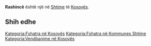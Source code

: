 {{Fshat në 
 | Emri                = Rashincë
 | EmriAlt                = 
 | NAME_SHORT_FORM=      
 | NAME_GENERIC=      
 | NAME_SORT_NAME_RO=      RASHINCE
 | FULL_NAME_RO = Rashincë
 | FULL_NAME_ND_RO=Rashince
 | SORT_NAME_RG=RASHINCE
 | FULL_NAME_RG=Rashincë
 | FULL_NAME_ND_RG=Rashince
 | SRP_NAME_SHORT_FORM=      
 | SRP_NAME_GENERIC=      
 | SRP_NAME_SORT_NAME_RO=      
 | SRP_FULL_NAME_RO = 
 | SRP_FULL_NAME_ND_RO=
 | SRP_SORT_NAME_RG=
 | SRP_FULL_NAME_RG=
 | SRP_FULL_NAME_ND_RG=
 | Emri (Rasa dhanore) = 
 | Figura              = 
 | Shteti              = Kosovo
 | Komuna              = Shtime
 | Kodi postar         = 
 | Sipërfaqja          = 

 | Popullsia           = 

 | Regj. i popullsisë  = 
 | Dend. e popullsisë  = 
 | Faqja zyrtare       = 
 <!--- Koordinatat ----> 
 | Gjerësia            = 42.443333
 | Gjatësia            = 21.075556
 | Lartësia            = 
}}
'''Rashincë''' është një [[]] në [[Shtime]] të [[Kosovës]].

<!-- == Gjeografia == -->
<!-- == Historia == -->
<!-- == Demografia == -->
== Shih edhe ==
{{Komuna Shtime}}
{{Kosovo-Administrata-Cung}}

[[Kategoria:Fshatra në Kosovës]]
[[Kategoria:Fshatra në Kommunes Shtime]]
[[Kategoria:Vendbanime në Kosovës]]